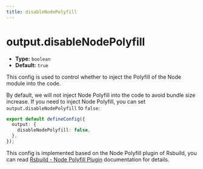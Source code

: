 ```yaml
---
title: disableNodePolyfill
---
```


# output.disableNodePolyfill

- **Type:** `boolean`
- **Default:** `true`

This config is used to control whether to inject the Polyfill of the Node module into the code.

By default, we will not inject Node Polyfill into the code to avoid bundle size increase. If you need to inject Node Polyfill, you can set `output.disableNodePolyfill` to `false`:

```ts title="modern.config.ts"
export default defineConfig({
  output: {
    disableNodePolyfill: false,
  },
});
```

This config is implemented based on the Node Polyfill plugin of Rsbuild, you can read [Rsbuild - Node Polyfill Plugin](https://github.com/rspack-contrib/rsbuild-plugin-node-polyfill) documentation for details.
